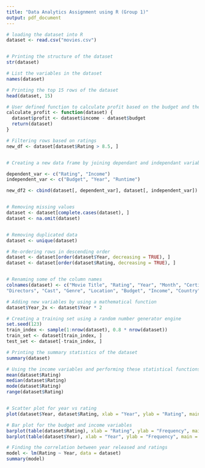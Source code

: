 ```yaml
---
title: "Data Analytics Assignment using R (Group 1)"
output: pdf_document
---
```


```r


# loading the dataset into R
dataset <- read.csv("movies.csv")


# Printing the structure of the dataset 
str(dataset)

# List the variables in the dataset
names(dataset)

# Printing the top 15 rows of the dataset
head(dataset, 15)

# User defined function to calculate profit based on the budget and the income
calculate_profit <- function(dataset) {
  dataset$profit <- dataset$income - dataset$budget
  return(dataset)
}

# Filtering rows based on ratings
new_df <- dataset[dataset$Rating > 8.5, ]


# Creating a new data frame by joining dependant and independant variables

dependent_var <- c("Rating", "Income")
independent_var <- c("Budget", "Year", "Runtime")

new_df2 <- cbind(dataset[, dependent_var], dataset[, independent_var])


# Removing missing values
dataset <- dataset[complete.cases(dataset), ]
dataset <- na.omit(dataset)


# Removing duplicated data
dataset <- unique(dataset)

# Re-ordering rows in descending order
dataset <- dataset[order(dataset$Year, decreasing = TRUE), ]
dataset <- dataset[order(dataset$Rating, decreasing = TRUE), ]


# Renaming some of the column names
colnames(dataset) <- c("Movie Title", "Rating", "Year", "Month", "Certificate", "Runtime",
"Directors", "Cast", "Genre", "Location", "Budget", "Income", "Country")

# Adding new variables by using a mathematical function 
dataset$Year_2x <- dataset$Year * 2

# Creating a training set using a random number generator engine
set.seed(123)
train_index <- sample(1:nrow(dataset), 0.8 * nrow(dataset))
train_set <- dataset[train_index, ]
test_set <- dataset[-train_index, ]

# Printing the summary statistics of the dataset
summary(dataset)

# Using the income variables and performing these statistical functions
mean(dataset$Rating)
median(dataset$Rating)
mode(dataset$Rating)
range(dataset$Rating)


# Scatter plot for year vs rating
plot(dataset$Year, dataset$Rating, xlab = "Year", ylab = "Rating", main = "Scatter Plot of Year vs Rating")

# Bar plot for the budget and income variables
barplot(table(dataset$Rating), xlab = "Rating", ylab = "Frequency", main = "Bar Plot of Ratings")
barplot(table(dataset$Year), xlab = "Year", ylab = "Frequency", main = "Bar Plot of Year")

# Finding the correlation between year released and ratings
model <- lm(Rating ~ Year, data = dataset)
summary(model)



```













